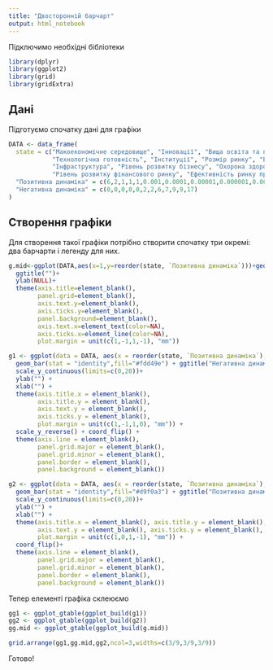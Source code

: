 ```yaml
---
title: "Двосторонній барчарт"
output: html_notebook
---
```


Підключимо необхідні бібліотеки

```r
library(dplyr)
library(ggplot2)
library(grid)
library(gridExtra)
```

## Дані

Підготуємо спочатку дані для графіки

```r
DATA <- data_frame(
  state = c("Макоекономічне середовище", "Інновації", "Вища освіта та професійна підготовка", 
            "Технологічна готовність", "Інституції", "Розмір ринку", "Ефективність ринку товарів", 
            "Інфраструктура", "Рівень розвитку бізнесу", "Охорона здоров'я та початкова освіта", 
            "Рівень розвитку фінансового ринку", "Ефективність ринку праці"),
  "Позитивна динаміка" = c(6,2,1,1,1,0.001,0.0001,0.00001,0.000001,0.0000001,0.00000001,0),
  "Негативна динаміка" = c(0,0,0,0,0,2,2,6,7,9,9,17)
)

```

## Створення графіки

Для створення такої графіки потрібно створити спочатку три окремі: два барчарти і легенду для них. 

```r
g.mid<-ggplot(DATA,aes(x=1,y=reorder(state, `Позитивна динаміка`)))+geom_text(aes(label=state))+
  ggtitle("")+
  ylab(NULL)+
  theme(axis.title=element_blank(),
        panel.grid=element_blank(),
        axis.text.y=element_blank(),
        axis.ticks.y=element_blank(),
        panel.background=element_blank(),
        axis.text.x=element_text(color=NA),
        axis.ticks.x=element_line(color=NA),
        plot.margin = unit(c(1,-1,1,-1), "mm"))

g1 <- ggplot(data = DATA, aes(x = reorder(state, `Позитивна динаміка`), y = `Негативна динаміка`)) +
  geom_bar(stat = "identity",fill="#fdd49e") + ggtitle("Негативна динаміка") +
  scale_y_continuous(limits=c(0,20))+
  ylab("") +
  xlab("") +
  theme(axis.title.x = element_blank(), 
        axis.title.y = element_blank(), 
        axis.text.y = element_blank(), 
        axis.ticks.y = element_blank(), 
        plot.margin = unit(c(1,-1,1,0), "mm")) +
  scale_y_reverse() + coord_flip() +
  theme(axis.line = element_blank(),
        panel.grid.major = element_blank(),
        panel.grid.minor = element_blank(),
        panel.border = element_blank(),
        panel.background = element_blank()) 

g2 <- ggplot(data = DATA, aes(x = reorder(state, `Позитивна динаміка`), y = `Позитивна динаміка`)) +xlab(NULL)+
  geom_bar(stat = "identity",fill="#d9f0a3") + ggtitle("Позитивна динаміка") +
  scale_y_continuous(limits=c(0,20))+
  ylab("") +
  xlab("") +
  theme(axis.title.x = element_blank(), axis.title.y = element_blank(), 
        axis.text.y = element_blank(), axis.ticks.y = element_blank(),
        plot.margin = unit(c(1,0,1,-1), "mm")) +
  coord_flip()+
  theme(axis.line = element_blank(),
        panel.grid.major = element_blank(),
        panel.grid.minor = element_blank(),
        panel.border = element_blank(),
        panel.background = element_blank())
```

Тепер елементі графіка склеюємо

```r
gg1 <- ggplot_gtable(ggplot_build(g1))
gg2 <- ggplot_gtable(ggplot_build(g2))
gg.mid <- ggplot_gtable(ggplot_build(g.mid))

grid.arrange(gg1,gg.mid,gg2,ncol=3,widths=c(3/9,3/9,3/9))
```
Готово!